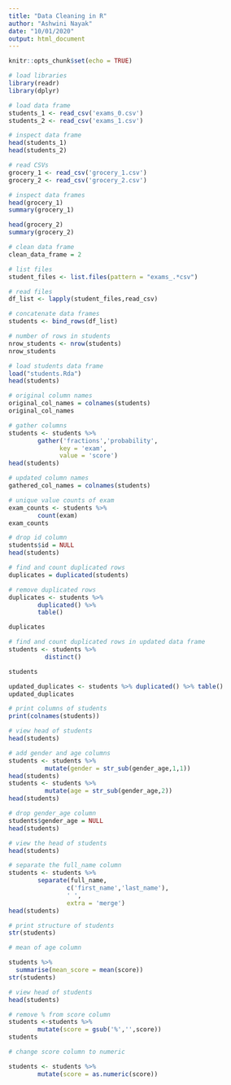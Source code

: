 ```yaml
---
title: "Data Cleaning in R"
author: "Ashwini Nayak"
date: "10/01/2020"
output: html_document
---
```


```r
knitr::opts_chunk$set(echo = TRUE)
```

```r
# load libraries
library(readr)
library(dplyr)
```

```r
# load data frame
students_1 <- read_csv('exams_0.csv')
students_2 <- read_csv('exams_1.csv')
```

```r
# inspect data frame
head(students_1)
head(students_2)
```

```r
# read CSVs
grocery_1 <- read_csv('grocery_1.csv')
grocery_2 <- read_csv('grocery_2.csv')
```

```r
# inspect data frames
head(grocery_1)
summary(grocery_1)

head(grocery_2)
summary(grocery_2)
```

```r
# clean data frame
clean_data_frame = 2
```

```r
# list files
student_files <- list.files(pattern = "exams_.*csv")
```

```r
# read files
df_list <- lapply(student_files,read_csv)
```

```r
# concatenate data frames
students <- bind_rows(df_list)
```

```r
# number of rows in students
nrow_students <- nrow(students)
nrow_students
```

```r
# load students data frame
load("students.Rda")
head(students)
```

```r
# original column names
original_col_names = colnames(students)
original_col_names

```

```r
# gather columns
students <- students %>%
        gather('fractions','probability',
              key = 'exam',
              value = 'score')
head(students)
```

```r
# updated column names
gathered_col_names = colnames(students)
```

```r
# unique value counts of exam
exam_counts <- students %>%
        count(exam)
exam_counts
```

```r
# drop id column
students$id = NULL
head(students)
```

```r
# find and count duplicated rows
duplicates = duplicated(students)
```

```r
# remove duplicated rows
duplicates <- students %>%
        duplicated() %>%
        table()

duplicates
```

```r
# find and count duplicated rows in updated data frame
students <- students %>%
          distinct() 

students

updated_duplicates <- students %>% duplicated() %>% table()
updated_duplicates
```

```r
# print columns of students
print(colnames(students))
```

```r
# view head of students
head(students)
```

```r
# add gender and age columns
students <- students %>%
          mutate(gender = str_sub(gender_age,1,1))
head(students)
students <- students %>%
          mutate(age = str_sub(gender_age,2))
head(students)
```

```r
# drop gender_age column
students$gender_age = NULL
head(students)
```

```r
# view the head of students
head(students)
```

```r
# separate the full_name column
students <- students %>% 
        separate(full_name,
                c('first_name','last_name'),
                ' ',
                extra = 'merge')
head(students)
```


```r
# print structure of students
str(students)
```

```r
# mean of age column

students %>% 
  summarise(mean_score = mean(score))
str(students)
```

```r
# view head of students
head(students)

```

```r
# remove % from score column
students <-students %>% 
        mutate(score = gsub('%','',score))
students
```

```r
# change score column to numeric

students <- students %>%
        mutate(score = as.numeric(score))
```

